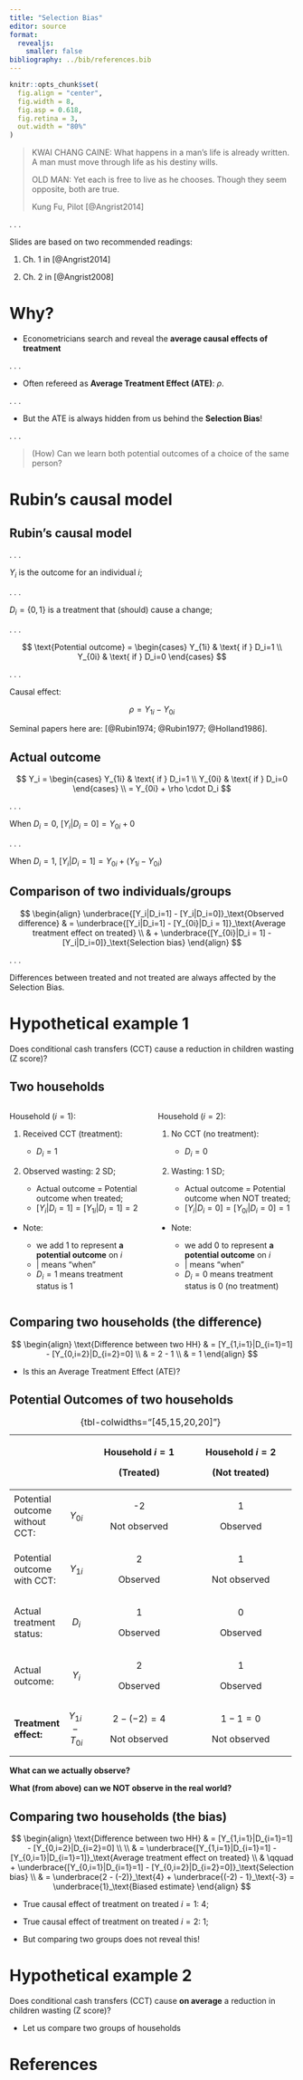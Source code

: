 ```yaml
---
title: "Selection Bias"
editor: source
format:
  revealjs: 
    smaller: false
bibliography: ../bib/references.bib
---
```


```r
knitr::opts_chunk$set(
  fig.align = "center",
  fig.width = 8,
  fig.asp = 0.618,
  fig.retina = 3,
  out.width = "80%"
)
```

> KWAI CHANG CAINE: What happens in a man's life is already written. A man must move through life as his destiny wills.
>
> OLD MAN: Yet each is free to live as he chooses. Though they seem opposite, both are true.
>
> Kung Fu, Pilot [@Angrist2014]

. . .

Slides are based on two recommended readings:

1. Ch. 1 in [@Angrist2014]

2. Ch. 2 in [@Angrist2008]

# Why?

-   Econometricians search and reveal the **average causal effects of treatment**

. . .

-   Often refereed as **Average Treatment Effect (ATE)**: $\rho$.

. . .

-   But the ATE is always hidden from us behind the **Selection Bias**!

. . .

>(How) Can we learn both potential outcomes of a choice of the same person?

# Rubin's causal model

## Rubin's causal model

. . .

$Y_i$ is the outcome for an individual $i$; 

. . .

$D_i=\{0,1\}$ is a treatment that (should) cause a change;

. . .

$$
\text{Potential outcome} = 
\begin{cases}
Y_{1i} & \text{ if } D_i=1 \\ 
Y_{0i} & \text{ if } D_i=0
\end{cases} 
$$

. . .

Causal effect:

$$
\rho = Y_{1i} - Y_{0i}
$$

::: footer
Seminal papers here are: [@Rubin1974; @Rubin1977; @Holland1986].
:::

## Actual outcome

$$
Y_i = 
\begin{cases}
Y_{1i} & \text{ if } D_i=1 \\ 
Y_{0i} & \text{ if } D_i=0
\end{cases} \\
= Y_{0i} + \rho \cdot D_i
$$

. . .

When $D_i=0$, $[Y_i|D_i=0] = Y_{0i} + 0$

. . .

When $D_i=1$, $[Y_i|D_i=1] = Y_{0i} + (Y_{1i} - Y_{0i})$

## Comparison of two individuals/groups

$$
\begin{align}
\underbrace{[Y_i|D_i=1] - [Y_i|D_i=0]}_\text{Observed difference} & = \underbrace{[Y_i|D_i=1] - [Y_{0i}|D_i = 1]}_\text{Average treatment effect on treated}  \\
& + \underbrace{[Y_{0i}|D_i = 1] - [Y_i|D_i=0]}_\text{Selection bias} 
\end{align}
$$

. . .

Differences between treated and not treated are always affected by the Selection Bias.


# Hypothetical example 1

Does conditional cash transfers (CCT) cause a reduction in children wasting (Z score)?


## Two households {.smaller}

::: columns
::: {.column width="50%"}
::: {.fragment fragment-index=2}
Household ($i=1$):

::: incremental
1.  Received CCT (treatment): 

    -   $D_i=1$
    
2.  Observed wasting: 2 SD; 
    
    -   Actual outcome = Potential outcome when treated;
    -   $[Y_i|D_i=1] = [Y_{1i}|D_i=1] = 2$ 

-   Note:

    -   we add $1$ to represent **a potential outcome** on $i$
    -   $|$ means "$\text{when}$"
    -   $D_i=1$ means treatment status is $1$
:::
:::
:::

::: {.column width="50%"}
::: {.fragment fragment-index=3}
Household ($i=2$):

::: incremental
1.  No CCT (no treatment): 

    -   $D_i=0$
    
2.  Wasting: 1 SD; 

    -   Actual outcome = Potential outcome when NOT treated;
    -   $[Y_i|D_i=0] = [Y_{0i}|D_i=0] = 1$ 

-   Note:

    -   we add $0$ to represent **a potential outcome** on $i$
    -   $|$ means "$\text{when}$"
    -   $D_i=0$ means treatment status is $0$ (no treatment)
:::
:::
:::
:::

## Comparing two households (the difference)

$$
\begin{align}
\text{Difference between two HH} & = [Y_{1,i=1}|D_{i=1}=1] - [Y_{0,i=2}|D_{i=2}=0] \\
& = 2 - 1 \\
& = 1
\end{align}
$$

::: {.fragment fragment-index=4}
-   Is this an Average Treatment Effect (ATE)?
:::


## Potential Outcomes of two households {.smaller}

+--------------------------------+-------------------+------------------------------------------------------------------------------------------------+------------------------------------------------------------------------------------------------+
|                                |                   | Household $i=1$                                                                                | Household $i=2$                                                                                |
|                                |                   |                                                                                                |                                                                                                |
|                                |                   | (Treated)                                                                                      | (Not treated)                                                                                  |
+================================+:=================:+:==============================================================================================:+:==============================================================================================:+
| Potential outcome without CCT: | $Y_{0i}$          | -2                                                                                             | 1                                                                                              |
|                                |                   |                                                                                                |                                                                                                |
|                                |                   | [[Not observed]{.fragment .highlight-red fragment-index="10"}]{.fragment fragment-index="10"}  | [[Observed]{.fragment .highlight-green fragment-index="9"}]{.fragment fragment-index="9"}      |
+--------------------------------+-------------------+------------------------------------------------------------------------------------------------+------------------------------------------------------------------------------------------------+
| Potential outcome with CCT:    | $Y_{1i}$          | 2                                                                                              | 1                                                                                              |
|                                |                   |                                                                                                |                                                                                                |
|                                |                   | [[Observed]{.fragment .highlight-green fragment-index="8"}]{.fragment fragment-index="8"}      | [[Not observed]{.fragment .highlight-red fragment-index="11"}]{.fragment fragment-index="11"}  |
+--------------------------------+-------------------+------------------------------------------------------------------------------------------------+------------------------------------------------------------------------------------------------+
| Actual treatment status:       | $D_{i}$           | 1                                                                                              | 0                                                                                              |
|                                |                   |                                                                                                |                                                                                                |
|                                |                   | [[Observed]{.fragment .highlight-green fragment-index="6"}]{.fragment fragment-index="6"}      | [[Observed]{.fragment .highlight-green fragment-index="7"}]{.fragment fragment-index="7"}      |
+--------------------------------+-------------------+------------------------------------------------------------------------------------------------+------------------------------------------------------------------------------------------------+
| Actual outcome:                | $Y_{i}$           | 2                                                                                              | 1                                                                                              |
|                                |                   |                                                                                                |                                                                                                |
|                                |                   | [[Observed]{.fragment .highlight-green fragment-index="4"}]{.fragment fragment-index="4"}      | [[Observed]{.fragment .highlight-green fragment-index="5"}]{.fragment fragment-index="5"}      |
+--------------------------------+-------------------+------------------------------------------------------------------------------------------------+------------------------------------------------------------------------------------------------+
| **Treatment effect:**          | $Y_{1i} - T_{0i}$ | $2-(-2)=4$                                                                                     | $1-1=0$                                                                                        |
|                                |                   |                                                                                                |                                                                                                |
|                                |                   | [[Not observed]{.fragment .highlight-red fragment-index="12"}]{.fragment fragment-index="12"}  | [[Not observed]{.fragment .highlight-red fragment-index="13"}]{.fragment fragment-index="13"}  |
+--------------------------------+-------------------+------------------------------------------------------------------------------------------------+------------------------------------------------------------------------------------------------+

: {tbl-colwidths="[45,15,20,20]"}

::: {.fragment fragment-index="2"}
**What can we actually observe?**
:::

::: {.fragment fragment-index="3"}
**What (from above) can we NOT observe in the real world?**
:::


## Comparing two households (the bias)


$$
\begin{align}
\text{Difference between two HH} & = [Y_{1,i=1}|D_{i=1}=1] - [Y_{0,i=2}|D_{i=2}=0] \\ \\
& = \underbrace{[Y_{1,i=1}|D_{i=1}=1] - [Y_{0,i=1}|D_{i=1}=1]}_\text{Average treatment effect on treated} \\
& \qquad + \underbrace{[Y_{0,i=1}|D_{i=1}=1] - [Y_{0,i=2}|D_{i=2}=0]}_\text{Selection bias} \\
& = \underbrace{2 - (-2)}_\text{4} + \underbrace{(-2) - 1}_\text{-3} = \underbrace{1}_\text{Biased estimate}
\end{align}
$$

::: incremental
-   True causal effect of treatment on treated $i=1$: $4$;

-   True causal effect of treatment on treated $i=2$: $1$;

-   But comparing two groups does not reveal this!
:::

# Hypothetical example 2

Does conditional cash transfers (CCT) cause **on average** a reduction in children wasting (Z score)?

-   Let us compare two groups of households

## 

# References
